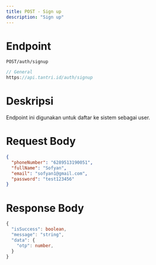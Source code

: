```yaml
---
title: POST - Sign up
description: "Sign up"
---
```


# Endpoint

`POST/auth/signup`

```ts
// General
https://api.tantri.id/auth/signup
```

# Deskripsi

Endpoint ini digunakan untuk daftar ke sistem sebagai user.

# Request Body

```json
{
  "phoneNumber": "6289513190051",
  "fullName": "Sofyan",
  "email": "sofyan1@gmail.com",
  "password": "test123456"
}
```

# Response Body

```ts
{
  "isSuccess": boolean,
  "message": "string",
  "data": {
    "otp": number,
  }
}
```
